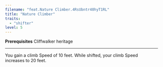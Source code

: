 ```yaml
---
filename: "feat.Nature Climber.4RsUbntr40hyT1RL"
title: "Nature Climber"
traits:
  - "shifter"
level: 5
---
```


**Prerequisites** Cliffwalker heritage

---

You gain a climb Speed of 10 feet. While shifted, your climb Speed increases to 20 feet.